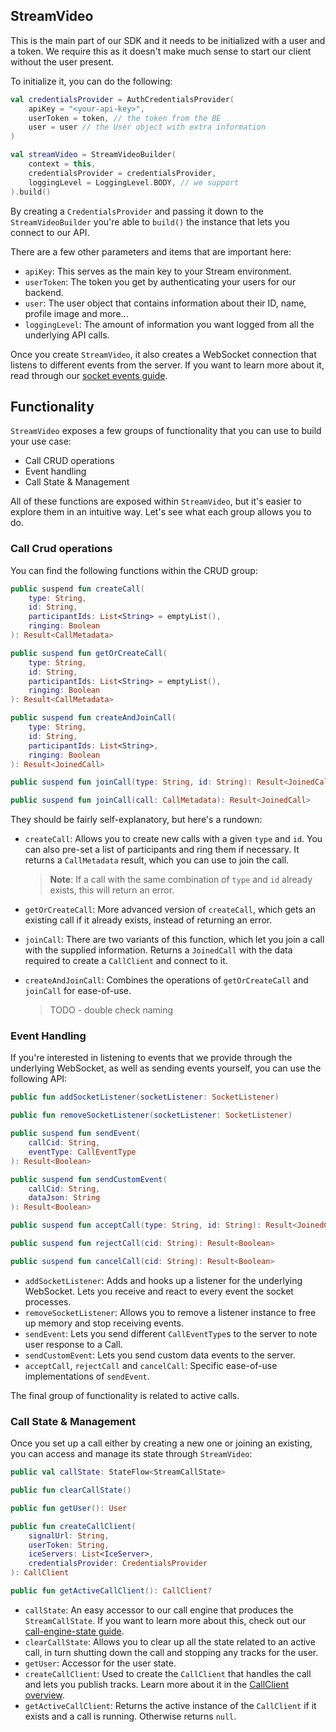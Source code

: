 ## StreamVideo

This is the main part of our SDK and it needs to be initialized with a user and a token. We require this as it doesn't make much sense to start our client without the user present.

To initialize it, you can do the following:

```kotlin
val credentialsProvider = AuthCredentialsProvider(
    apiKey = "<your-api-key>",
    userToken = token, // the token from the BE
    user = user // the User object with extra information
)

val streamVideo = StreamVideoBuilder(
    context = this,
    credentialsProvider = credentialsProvider,
    loggingLevel = LoggingLevel.BODY, // we support
).build()
```

By creating a `CredentialsProvider` and passing it down to the `StreamVideoBuilder` you're able to `build()` the instance that lets you connect to our API.

There are a few other parameters and items that are important here:

* `apiKey`: This serves as the main key to your Stream environment.
* `userToken`: The token you get by authenticating your users for our backend.
* `user`: The user object that contains information about their ID, name, profile image and more...
* `loggingLevel`: The amount of information you want logged from all the underlying API calls.

Once you create `StreamVideo`, it also creates a WebSocket connection that listens to different events from the server. If you want to learn more about it, read through our [socket events guide](../04-guides/03-socket-events.mdx).

## Functionality

`StreamVideo` exposes a few groups of functionality that you can use to build your use case:

* Call CRUD operations
* Event handling
* Call State & Management

All of these functions are exposed within `StreamVideo`, but it's easier to explore them in an intuitive way. Let's see what each group allows you to do.

### Call Crud operations

You can find the following functions within the CRUD group:

```kotlin
public suspend fun createCall(
    type: String,
    id: String,
    participantIds: List<String> = emptyList(),
    ringing: Boolean
): Result<CallMetadata>

public suspend fun getOrCreateCall(
    type: String,
    id: String,
    participantIds: List<String> = emptyList(),
    ringing: Boolean
): Result<CallMetadata>

public suspend fun createAndJoinCall(
    type: String,
    id: String,
    participantIds: List<String>,
    ringing: Boolean
): Result<JoinedCall>

public suspend fun joinCall(type: String, id: String): Result<JoinedCall>

public suspend fun joinCall(call: CallMetadata): Result<JoinedCall>
```

They should be fairly self-explanatory, but here's a rundown:

* `createCall`: Allows you to create new calls with a given `type` and `id`. You can also pre-set a list of participants and ring them if necessary. It returns a `CallMetadata` result, which you can use to join the call.

  > **Note**: If a call with the same combination of `type` and `id` already exists, this will return an error. 

* `getOrCreateCall`: More advanced version of `createCall`, which gets an existing call if it already exists, instead of returning an error.

* `joinCall`: There are two variants of this function, which let you join a call with the supplied information. Returns a `JoinedCall` with the data required to create a `CallClient` and connect to it.

* `createAndJoinCall`: Combines the operations of `getOrCreateCall` and `joinCall` for ease-of-use.

  > TODO - double check naming

### Event Handling

If you're interested in listening to events that we provide through the underlying WebSocket, as well as sending events yourself, you can use the following API:

```kotlin
public fun addSocketListener(socketListener: SocketListener)

public fun removeSocketListener(socketListener: SocketListener)

public suspend fun sendEvent(
    callCid: String,
    eventType: CallEventType
): Result<Boolean>

public suspend fun sendCustomEvent(
    callCid: String,
    dataJson: String
): Result<Boolean>

public suspend fun acceptCall(type: String, id: String): Result<JoinedCall>

public suspend fun rejectCall(cid: String): Result<Boolean>

public suspend fun cancelCall(cid: String): Result<Boolean>
```

* `addSocketListener`: Adds and hooks up a listener for the underlying WebSocket. Lets you receive and react to every event the socket processes.
* `removeSocketListener`: Allows you to remove a listener instance to free up memory and stop receiving events.
* `sendEvent`: Lets you send different `CallEventType`s to the server to note user response to a Call.
* `sendCustomEvent`: Lets you send custom data events to the server.
* `acceptCall`, `rejectCall` and `cancelCall`: Specific ease-of-use implementations of `sendEvent`.

The final group of functionality is related to active calls.

### Call State & Management

Once you set up a call either by creating a new one or joining an existing, you can access and manage its state through `StreamVideo`:

```kotlin
public val callState: StateFlow<StreamCallState>

public fun clearCallState()

public fun getUser(): User

public fun createCallClient(
    signalUrl: String,
    userToken: String,
    iceServers: List<IceServer>,
    credentialsProvider: CredentialsProvider
): CallClient

public fun getActiveCallClient(): CallClient?
```

* `callState`: An easy accessor to our call engine that produces the `StreamCallState`. If you want to learn more about this, check out our [call-engine-state guide](../04-guides/02-call-engine-state.mdx).
* `clearCallState`: Allows you to clear up all the state related to an active call, in turn shutting down the call and stopping any tracks for the user.
* `getUser`: Accessor for the user state.
* `createCallClient`: Used to create the `CallClient` that handles the call and lets you publish tracks. Learn more about it in the [CallClient overview](03-call-client.mdx).
* `getActiveCallClient`: Returns the active instance of the `CallClient` if it exists and a call is running. Otherwise returns `null`.